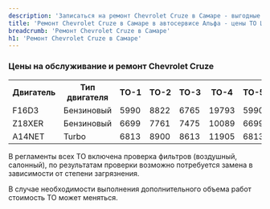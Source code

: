 ```yaml
---
description: 'Записаться на ремонт Chevrolet Cruze в Самаре - выгодные цены, гарантия, скидки и акции, официальный сервис Шевроле Круз.'
title: 'Ремонт Chevrolet Cruze в Самаре в автосервисе Альфа - цены ТО Шевроле Круз'
breadcrumb: 'Ремонт Chevrolet Cruze в Самаре'
h1: 'Ремонт Chevrolet Cruze в Самаре'
---
```

<h3>Цены на обслуживание и ремонт Chevrolet Cruze</h3>
<table>
<tbody>
<tr>
	<th>
		 Двигатель
	</th>
	<th>
		 Тип двигателя
	</th>
	<th>
		 ТО-1
	</th>
	<th>
		 ТО-2
	</th>
	<th>
		 ТО-3
	</th>
	<th>
		 ТО-4
	</th>
	<th>
		 ТО-5
	</th>
	<th>
		 ТО-6
	</th>
	<th>
		 ТО-7
	</th>
	<th>
		 ТО-8
	</th>
	<th>
		 ТО-9
	</th>
</tr>
<tr>
	<td>
		 F16D3
	</td>
	<td>
		 Бензиновый
	</td>
	<td>
		 5990
	</td>
	<td>
		 8822
	</td>
	<td>
		 6765
	</td>
	<td>
		 19793
	</td>
	<td>
		 5990
	</td>
	<td>
		 9598
	</td>
	<td>
		 6765
	</td>
	<td>
		 19793
	</td>
	<td>
		 6765
	</td>
</tr>
<tr>
	<td>
		 Z18XER
	</td>
	<td>
		 Бензиновый
	</td>
	<td>
		 6699
	</td>
	<td>
		 7761
	</td>
	<td>
		 7475
	</td>
	<td>
		 10089
	</td>
	<td>
		 6699
	</td>
	<td>
		 8537
	</td>
	<td>
		 7475
	</td>
	<td>
		 10089
	</td>
	<td>
		 7475
	</td>
</tr>
<tr>
	<td>
		 A14NET
	</td>
	<td>
		 Turbo
	</td>
	<td>
		 6813
	</td>
	<td>
		 8900
	</td>
	<td>
		 8613
	</td>
	<td>
		 11905
	</td>
	<td>
		 6813
	</td>
	<td>
		 8900
	</td>
	<td>
		 7589
	</td>
	<td>
		 11905
	</td>
	<td>
		 7589
	</td>
</tr>
</tbody>
</table>
<p>
	 В регламенты всех ТО включена проверка фильтров (воздушный, салонный), по результатам проверки возможно потребуется замена в зависимости от степени загрязнения.
</p>
<p>
	 В случае необходимости выполнения дополнительного объема работ стоимость ТО может меняться.
</p>